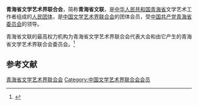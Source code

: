 {{Infobox PRCG
|机构名称 = 青海省文学艺术界联合会
|color    = #014099
|标志1    =
|届数     = 
|任期始   = 
|任期终   =
|职位1    = 主席
|人员1    = [[董杰人|董杰人]]
|职位2    = 副主席
|人员2    = 秦光明{{wrap}}梅　卓{{wrap}}谷晓恒{{wrap}}李国权{{wrap}}王光献
|人数2    = 5
|职位3    = 
|人员3    =
|组织法规 = 青海省文学艺术界联合会章程
|上级机构 = [[中国文学艺术界联合会|中国文学艺术界联合会]]
|机构类型 = [[人民团体|人民团体]]
|行政级别 = 正厅级
|中共上级 = [[中国共产党青海省委员会|中国共产党青海省委员会]]
|中共本级 = 中国共产党青海省文学艺术界联合会党组
|场所1    = 
|地址1  = 
|时期1  =
|机构1  =
|邮编1  =
|电话1  =
|网站   = 青海文艺网
|网址   = http://www.qhwyw.org.cn/
}}
'''青海省文学艺术界联合会'''，简称'''青海省文联'''，是[[中华人民共和国|中华人民共和国]][[青海省|青海省]]文学艺术工作者组成的[[人民团体|人民团体]]，是[[中国文学艺术界联合会|中国文学艺术界联合会]]的团体会员，受[[中国共产党青海省委员会|中国共产党青海省委员会]]的领导。

青海省文联的最高权力机构为青海省文学艺术界联合会代表大会和由它产生的青海省文学艺术界联合会委员会。<ref>{{Cite web|title=中国文学艺术界联合会章程|url=http://www.cflac.org.cn/zt/8wdh/cflac_zhangcheng.htm|accessdate=2020-08-26|work=中国文联网|archiveurl=https://web.archive.org/web/20080723172257/http://www.cflac.org.cn/zt/8wdh/cflac_zhangcheng.htm|archivedate=2008-07-23|dead-url=yes}}</ref>

== 参考文献 ==
{{reflist}}

{{中华人民共和国各省级行政区|文学艺术界联合会}}

{{Authority control}}
[[Category:青海省文学艺术界联合会|]]
[[Category:中国文学艺术界联合会会员|Category:中国文学艺术界联合会会员]]